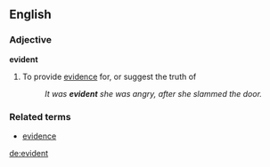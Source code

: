 ==English==
===Adjective===
'''evident'''

#To provide [[evidence]] for, or suggest the truth of
#:''It was '''evident''' she was angry, after she slammed the door.''

===Related terms===
*[[evidence]]

[[de:evident]]